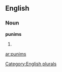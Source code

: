 ==English==

===Noun===
'''punims'''

# {{plural of|[[punim]]}}

[[Category:English plurals]]

[[ar:punims]]